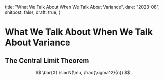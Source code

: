   title: "What We Talk About When We Talk About Variance",
  date: "2023-08",
  shitpost: false,
  draft: true,
}

# What We Talk About When We Talk About Variance

## The Central Limit Theorem

$$
\bar{X} \sim N(\mu, \frac{\sigma^2}{n})
$$
